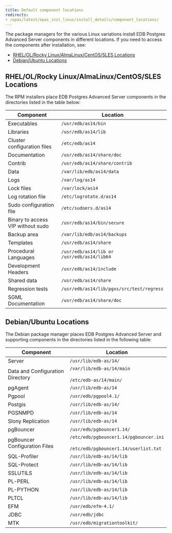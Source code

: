 ```yaml
---
title: Default component locations
redirects:
- /epas/latest/epas_inst_linux/install_details/component_locations/
---
```


The package managers for the various Linux variations install EDB Postgres Advanced Server components in different locations. If you need to access the components after installation, see:

- [RHEL/OL/Rocky Linux/AlmaLinux/CentOS/SLES Locations](#rhelolrocky-linuxalmalinuxcentossles-locations)
- [Debian/Ubuntu Locations](#debianubuntu-locations)

## RHEL/OL/Rocky Linux/AlmaLinux/CentOS/SLES Locations

The RPM installers place EDB Postgres Advanced Server components in the directories listed in the table below:

| Component                         | Location                                   |
| --------------------------------- | ------------------------------------------ |
| Executables                       | `/usr/edb/as14/bin`                        |
| Libraries                         | `/usr/edb/as14/lib`                        |
| Cluster configuration files       | `/etc/edb/as14`                            |
| Documentation                     | `/usr/edb/as14/share/doc`                  |
| Contrib                           | `/usr/edb/as14/share/contrib`              |
| Data                              | `/var/lib/edb/as14/data`                   |
| Logs                              | `/var/log/as14`                            |
| Lock files                        | `/var/lock/as14`                           |
| Log rotation file                 | `/etc/logrotate.d/as14`                    |
| Sudo configuration file           | `/etc/sudoers.d/as14`                      |
| Binary to access VIP without sudo | `/usr/edb/as14/bin/secure`                 |
| Backup area                       | `/var/lib/edb/as14/backups`                |
| Templates                         | `/usr/edb/as14/share`                      |
| Procedural Languages              | `/usr/edb/as14/lib or /usr/edb/as14/lib64` |
| Development Headers               | `/usr/edb/as14/include`                    |
| Shared data                       | `/usr/edb/as14/share`                      |
| Regression tests                  | `/usr/edb/as14/lib/pgxs/src/test/regress`  |
| SGML Documentation                | `/usr/edb/as14/share/doc`                  |

## Debian/Ubuntu Locations

The Debian package manager places EDB Postgres Advanced Server and supporting components in the directories listed in the following table:

| Component                        | Location                                                                                |
| -------------------------------- | --------------------------------------------------------------------------------------- |
| Server                           | `/usr/lib/edb-as/14/`                                                                   |
| Data and Configuration Directory | `/var/lib/edb-as/14/main`<br /><br />`/etc/edb-as/14/main/`                             |
| pgAgent                          | `/usr/lib/edb-as/14`                                                                    |
| Pgpool                           | `/usr/edb/pgpool4.1/`                                                                   |
| Postgis                          | `/usr/lib/edb-as/14/`                                                                   |
| PGSNMPD                          | `/usr/lib/edb-as/14`                                                                    |
| Slony Replication                | `/usr/lib/edb-as/14`                                                                    |
| pgBouncer                        | `/usr/edb/pgbouncer1.14/`                                                               |
| pgBouncer Configuration Files    | `/etc/edb/pgbouncer1.14/pgbouncer.ini`<br /><br />`/etc/edb/pgbouncer1.14/userlist.txt` |
| SQL-Profiler                     | `/usr/lib/edb-as/14/lib`                                                                |
| SQL-Protect                      | `/usr/lib/edb-as/14/lib`                                                                |
| SSLUTILS                         | `/usr/lib/edb-as/14/lib`                                                                |
| PL-PERL                          | `/usr/lib/edb-as/14/lib`                                                                |
| PL-PYTHON                        | `/usr/lib/edb-as/14/lib`                                                                |
| PLTCL                            | `/usr/lib/edb-as/14/lib`                                                                |
| EFM                              | `/usr/edb/efm-4.1/`                                                                     |
| JDBC                             | `/usr/edb/jdbc`                                                                         |
| MTK                              | `/usr/edb/migrationtoolkit/`                                                            |
